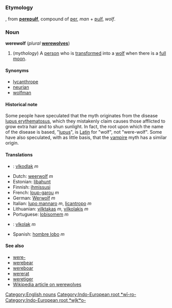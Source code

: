 =={{en}}==
[[Category:English nouns]]
===Etymology===
{{enm}}, from {{ang}} '''[[ƿereƿulf]]''', compound of [[ƿer]], ''man'' + [[ƿulf]], ''wolf''.
[[Category:Indo-European root *wī-ro-]][[Category:Indo-European root *wl̥kʷo-]]
===Noun===
'''werewolf''' (''plural'' '''[[werewolves]]''')

# (''mythology'') A [[person]] who is [[transform]]ed into a [[wolf]] when there is a [[full moon]].

====Synonyms====
*[[lycanthrope]]
*[[neurian]]
*[[wolfman]]

====Historical note====
Some people have speculated that the myth originates from the disease [[w:Lupus erythematosus|lupus erythematosus]], which they mistakenly claim causes those afflicted to grow extra hair and to shun sunlight.  In fact, the root upon which the name of the disease is based, "[[lupus]]", is [[Latin]] for "wolf", not "were-wolf".  Some have also speculated, with as little basis, that the [[vampire]] myth has a similar origin.

====Translations====
*{{cz}}: [[vlkodlak]] ''m''
*Dutch: [[weerwolf]] ''m''
*Estonian: [[libahunt]]
*Finnish: [[ihmissusi]]
*French: [[loup-garou]] ''m''
*German: [[Werwolf]] ''m''
*Italian: [[lupo mannaro]] ''m'', [[licantropo]] ''m''
*Lithuanian: [[vilktakas]] ''m'', [[vilkolakis]] ''m''
*Portuguese: [[lobisomem]] ''m''
*{{sk}}: [[vlkolak]] ''m''
*Spanish: [[hombre lobo]] ''m''

====See also====
*[[were-]]
*[[werebear]]
*[[wereboar]]
*[[wererat]]
*[[weretiger]]
*[[w:Werewolf|Wikipedia article on werewolves]]